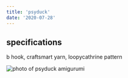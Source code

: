 ```yaml
---
title: 'psyduck'
date: '2020-07-28'
---
```


## specifications

b hook, craftsmart yarn, loopycathrine pattern

![photo of psyduck amigurumi](../../images/amigurumi/psyduck.jpg)
